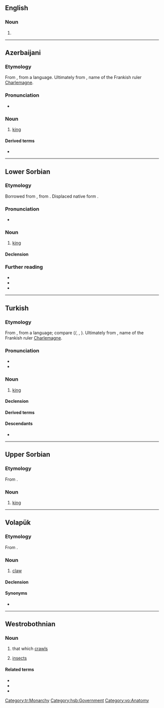 {{also|Kral|král|Král|kráľ|Kráľ}}
==English==

===Noun===
{{en-noun}}

# {{archaic form of|en|kraal}}

----

==Azerbaijani==

===Etymology===
From {{bor|az|ota|قرال|tr=kral}}, from a {{der|az|zls}} language. Ultimately from {{der|az|goh|Karl}}, name of the Frankish ruler [[Charlemagne]].

===Pronunciation===
* {{audio|az|LL-Q9292 (aze)-Azerbaijani audiorecordings-kral.wav|Audio}}

===Noun===
{{head|az|noun}}

# [[king]] {{C|az|Heads of state}}

====Derived terms====
* {{l|az|krallıq}}

----

==Lower Sorbian==

===Etymology===
Borrowed from {{bor|dsb|cs|král}}, from {{der|dsb|sla-pro|*korľь}}. Displaced native form {{doublet|dsb|krol|notext=1}}.

===Pronunciation===
* {{IPA|dsb|/kral/}}

===Noun===
{{dsb-noun|m}}

# [[king]]

====Declension====
{{dsb-decl-noun-21|kral|animate=1}}

===Further reading===
* {{R:dsb:Muka}}
* {{R:dsb:Starosta}}
* {{R:WOLD|dsb|10}}

{{C|dsb|Heads of state|Monarchy}}

----

==Turkish==

===Etymology===
From {{inh|tr|ota|قرال|tr=kral}}, from a {{der|tr|zls}} language; compare {{der|tr|sla-pro|*korľь||king}} ({{cog|sh|krȃlj}}/{{m|sh|кра̑љ}}, {{cog|bg|крал}}, {{cog|sl|králj}}). Ultimately from {{der|tr|goh|Karl}}, name of the Frankish ruler [[Charlemagne]].

===Pronunciation===
* {{IPA|tr|[k(ɯ)ɾaɫ]}}
*

===Noun===
{{tr-noun|ı|lar}}

# [[king]] {{gloss|head of a country}}

====Declension====
{{tr-infl-noun-c|a|poss=1}}

====Derived terms====
{{der3|tr|kraliçe|krallık|kraliyet}}

====Descendants====
* {{desc|bor=1|kmr|kral|qral}}

[[Category:tr:Monarchy]]

----

==Upper Sorbian==

===Etymology===
From {{inh|hsb|sla-pro|*korľь}}.

===Noun===
{{head|hsb|noun|g=m}}

# [[king]]

[[Category:hsb:Government]]

----

==Volapük==
===Etymology===
From {{der|vo|de|Kralle}}.

===Noun===
{{vo-noun}}

# [[claw]]

====Declension====
{{vo-decl-noun}}

====Synonyms====
* {{l|vo|kluv}}

[[Category:vo:Anatomy]]

----

==Westrobothnian==

===Noun===
{{head|gmq-bot|noun|g=n|definite|kralä}}

# {{lb|gmq-bot|collective}} that which [[crawls]]
# {{lb|gmq-bot|collective}} [[insects]]

====Related terms====
* {{l|gmq-bot|kraul}}
* {{l|gmq-bot|krääll}}
* {{l|gmq-bot|kräväl}}